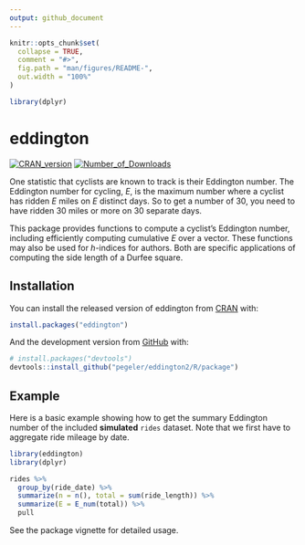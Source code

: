 ```yaml
---
output: github_document
---
```


<!-- README.md is generated from README.Rmd. Please edit that file -->

```r
knitr::opts_chunk$set(
  collapse = TRUE,
  comment = "#>",
  fig.path = "man/figures/README-",
  out.width = "100%"
)

library(dplyr)
```
# eddington

<!-- badges: start -->
[![CRAN\_version](http://www.r-pkg.org/badges/version/eddington)](https://cran.r-project.org/package=eddington)
[![Number\_of\_Downloads](https://cranlogs.r-pkg.org/badges/grand-total/eddington)](https://cran.r-project.org/package=eddington)
<!-- badges: end -->

One statistic that cyclists are known to track is their Eddington number. The
Eddington number for cycling, _E_, is the maximum number where a cyclist has
ridden _E_ miles on _E_ distinct days. So to get a number of 30, you need to
have ridden 30 miles or more on 30 separate days.

This package provides functions to compute a cyclist's Eddington number,
including efficiently computing cumulative _E_ over a vector. These functions
may also be used for _h_-indices for authors. Both are specific applications of
computing the side length of a Durfee square.

## Installation

You can install the released version of eddington from [CRAN](https://CRAN.R-project.org) with:

``` r
install.packages("eddington")
```

And the development version from [GitHub](https://github.com/) with:

``` r
# install.packages("devtools")
devtools::install_github("pegeler/eddington2/R/package")
```

## Example

Here is a basic example showing how to get the summary Eddington number of the
included **simulated** `rides` dataset. Note that we first have to aggregate
ride mileage by date.

```r
library(eddington)
library(dplyr)

rides %>%
  group_by(ride_date) %>%
  summarize(n = n(), total = sum(ride_length)) %>% 
  summarize(E = E_num(total)) %>% 
  pull
```

See the package vignette for detailed usage. 

